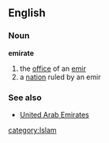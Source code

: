 ==English==
===Noun===
{{wikipedia}}
'''emirate'''
# the [[office]] of an [[emir]]
# a [[nation]] ruled by an emir
===See also===
*[[United Arab Emirates]]
[[category:Islam]]